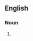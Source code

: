 {{also|longhauls|long-hauls}}

==English==

===Noun===
{{head|en|noun plural form}}

# {{plural of|long haul|lang=en}}